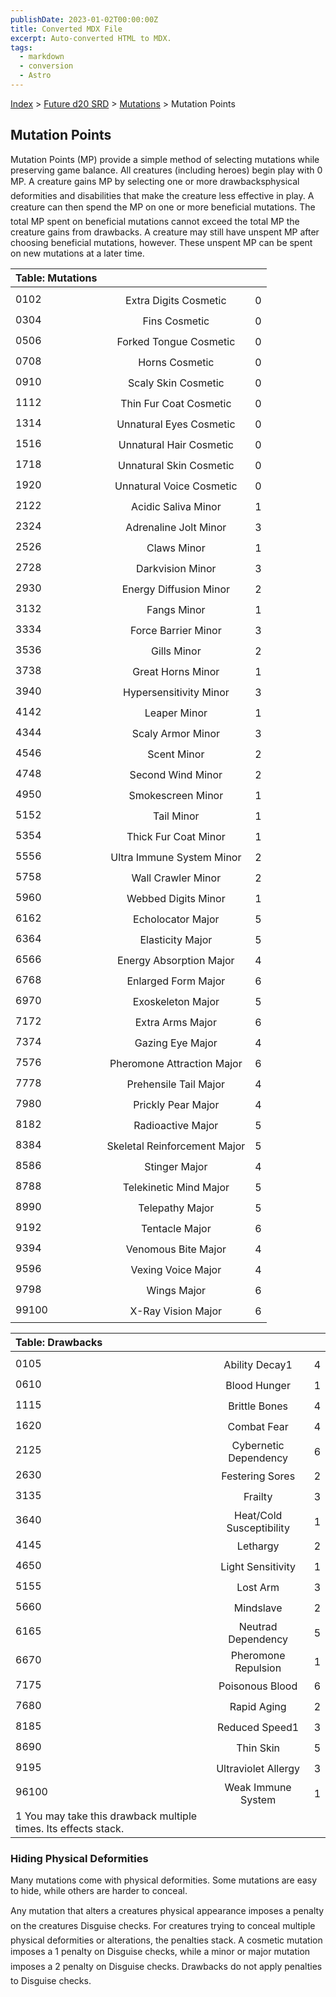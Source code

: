 ```yaml
---
publishDate: 2023-01-02T00:00:00Z
title: Converted MDX File
excerpt: Auto-converted HTML to MDX.
tags:
  - markdown
  - conversion
  - Astro
---
```


[Index](-index) > [Future d20 SRD](future-d20-srd-index) > [Mutations](future-d20-srd-mutations-index) > Mutation Points

## Mutation Points

Mutation Points (MP) provide a simple method of selecting mutations while preserving game balance. All creatures (including heroes) begin play with 0 MP. A creature gains MP by selecting one or more drawbacksphysical deformities and disabilities that make the creature less effective in play. A creature can then spend the MP on one or more beneficial mutations. The total MP spent on beneficial mutations cannot exceed the total MP the creature gains from drawbacks. A creature may still have unspent MP after choosing beneficial mutations, however. These unspent MP can be spent on new mutations at a later time.

| Table: Mutations |                              |     |
| :--------------- | :--------------------------: | --: |
|                  |                              |     |
| 0102             |    Extra Digits Cosmetic     |   0 |
| 0304             |        Fins Cosmetic         |   0 |
| 0506             |    Forked Tongue Cosmetic    |   0 |
| 0708             |        Horns Cosmetic        |   0 |
| 0910             |     Scaly Skin Cosmetic      |   0 |
| 1112             |    Thin Fur Coat Cosmetic    |   0 |
| 1314             |   Unnatural Eyes Cosmetic    |   0 |
| 1516             |   Unnatural Hair Cosmetic    |   0 |
| 1718             |   Unnatural Skin Cosmetic    |   0 |
| 1920             |   Unnatural Voice Cosmetic   |   0 |
| 2122             |     Acidic Saliva Minor      |   1 |
| 2324             |    Adrenaline Jolt Minor     |   3 |
| 2526             |         Claws Minor          |   1 |
| 2728             |       Darkvision Minor       |   3 |
| 2930             |    Energy Diffusion Minor    |   2 |
| 3132             |         Fangs Minor          |   1 |
| 3334             |     Force Barrier Minor      |   3 |
| 3536             |         Gills Minor          |   2 |
| 3738             |      Great Horns Minor       |   1 |
| 3940             |    Hypersensitivity Minor    |   3 |
| 4142             |         Leaper Minor         |   1 |
| 4344             |      Scaly Armor Minor       |   3 |
| 4546             |         Scent Minor          |   2 |
| 4748             |      Second Wind Minor       |   2 |
| 4950             |      Smokescreen Minor       |   1 |
| 5152             |          Tail Minor          |   1 |
| 5354             |     Thick Fur Coat Minor     |   1 |
| 5556             |  Ultra Immune System Minor   |   2 |
| 5758             |      Wall Crawler Minor      |   2 |
| 5960             |     Webbed Digits Minor      |   1 |
| 6162             |      Echolocator Major       |   5 |
| 6364             |       Elasticity Major       |   5 |
| 6566             |   Energy Absorption Major    |   4 |
| 6768             |     Enlarged Form Major      |   6 |
| 6970             |      Exoskeleton Major       |   5 |
| 7172             |       Extra Arms Major       |   6 |
| 7374             |       Gazing Eye Major       |   4 |
| 7576             |  Pheromone Attraction Major  |   6 |
| 7778             |    Prehensile Tail Major     |   4 |
| 7980             |      Prickly Pear Major      |   4 |
| 8182             |      Radioactive Major       |   5 |
| 8384             | Skeletal Reinforcement Major |   5 |
| 8586             |        Stinger Major         |   4 |
| 8788             |    Telekinetic Mind Major    |   5 |
| 8990             |       Telepathy Major        |   5 |
| 9192             |        Tentacle Major        |   6 |
| 9394             |     Venomous Bite Major      |   4 |
| 9596             |      Vexing Voice Major      |   4 |
| 9798             |         Wings Major          |   6 |
| 99100            |      X-Ray Vision Major      |   6 |

| Table: Drawbacks                                                |                          |     |
| :-------------------------------------------------------------- | :----------------------: | --: |
|                                                                 |                          |     |
| 0105                                                            |      Ability Decay1      |   4 |
| 0610                                                            |       Blood Hunger       |   1 |
| 1115                                                            |      Brittle Bones       |   4 |
| 1620                                                            |       Combat Fear        |   4 |
| 2125                                                            |  Cybernetic Dependency   |   6 |
| 2630                                                            |     Festering Sores      |   2 |
| 3135                                                            |         Frailty          |   3 |
| 3640                                                            | Heat/Cold Susceptibility |   1 |
| 4145                                                            |         Lethargy         |   2 |
| 4650                                                            |    Light Sensitivity     |   1 |
| 5155                                                            |         Lost Arm         |   3 |
| 5660                                                            |        Mindslave         |   2 |
| 6165                                                            |    Neutrad Dependency    |   5 |
| 6670                                                            |   Pheromone Repulsion    |   1 |
| 7175                                                            |     Poisonous Blood      |   6 |
| 7680                                                            |       Rapid Aging        |   2 |
| 8185                                                            |      Reduced Speed1      |   3 |
| 8690                                                            |        Thin Skin         |   5 |
| 9195                                                            |   Ultraviolet Allergy    |   3 |
| 96100                                                           |    Weak Immune System    |   1 |
| 1 You may take this drawback multiple times. Its effects stack. |                          |     |

### Hiding Physical Deformities

Many mutations come with physical deformities. Some mutations are easy to hide, while others are harder to conceal.

Any mutation that alters a creatures physical appearance imposes a penalty on the creatures Disguise checks. For creatures trying to conceal multiple physical deformities or alterations, the penalties stack. A cosmetic mutation imposes a 1 penalty on Disguise checks, while a minor or major mutation imposes a 2 penalty on Disguise checks. Drawbacks do not apply penalties to Disguise checks.
